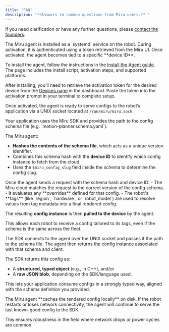 ```yaml
---
title: 'FAQ'
description: '**Answers to common questions from Miru users.** '
---
```

If you need clarification or have any further questions, please [contact the founders](mailto:founders@miruml.com).

<Accordion title="1. How does the Miru agent work and how do I install it?">
The Miru agent is installed as a `systemd` service on the robot. During activation, it is authenticated using a token retrieved from the Miru UI. Once activated, the agent becomes tied to a specific **device ID**.

To install the agent, follow the instructions in the [Install the Agent guide](https://docs.miruml.com/docs/agent-sdk/install-agent). The page includes the install script, activation steps, and supported platforms.

After installing, you'll need to retrieve the activation token for the desired device from the [Devices page](https://configs.miruml.com/devices) in the dashboard. Paste the token into the activation prompt in your terminal to complete setup.

Once activated, the agent is ready to serve configs to the robot’s application via a UNIX socket located at `/run/miru/miru.sock`.
</Accordion>

<Accordion title="2. How does the Miru agent determine which config to fetch?">
Your application uses the Miru SDK and provides the path to the config schema file (e.g. `motion-planner.schema.yaml`).

The Miru agent:
- **Hashes the contents of the schema file**, which acts as a unique version identifier.
- Combines this schema hash with the **device ID** to identify which config instance to fetch from the cloud.
- Uses the `$miru_config_slug` field inside the schema to determine the config slug.
</Accordion>

<Accordion title="3. What happens in the Miru cloud when a robot asks for a config?">
Once the agent sends a request with the schema hash and device ID:
- The Miru cloud matches the request to the correct version of the config schema.
- It evaluates any **overrides** defined for that config.
- The robot's **tags** (like `region`, `hardware`, or `robot_model`) are used to resolve values from tag metadata into a final rendered config.

The resulting **config instance** is then **pulled to the device** by the agent.

This allows each robot to receive a config tailored to its tags, even if the schema is the same across the fleet.
</Accordion>

<Accordion title="4. How does my application use the config from the agent?">
The SDK connects to the agent over the UNIX socket and passes it the path to the schema file. The agent then returns the config instance associated with that schema and client.

The SDK returns this config as:
- A **structured, typed object** (e.g., in C++), and/or
- A **raw JSON blob**, depending on the SDK/language used.

This lets your application consume configs in a strongly typed way, aligned with the schema definition you provided.
</Accordion>

<Accordion title="5. What happens if the robot goes offline or restarts?">
The Miru agent **caches the rendered config locally** on disk. If the robot restarts or loses network connectivity, the agent will continue to serve the last known-good config to the SDK.

This ensures robustness in the field where network drops or power cycles are common.
</Accordion>
